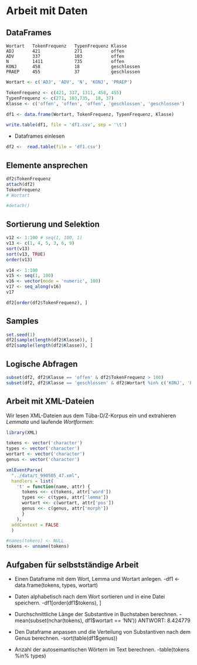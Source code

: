 # Arbeit mit Daten

## DataFrames

    Wortart   TokenFrequenz   TypenFrequenz	Klasse
    ADJ	      421             271           offen
    ADV       337             103           offen
    N         1411            735           offen
    KONJ      458             18            geschlossen
    PRAEP     455             37            geschlossen


```r
Wortart <- c('ADJ', 'ADV', 'N', 'KONJ', 'PRAEP')

TokenFrequenz <- c(421, 337, 1311, 458, 455)
TypenFrequenz <- c(271, 103,735,  18, 37)
Klasse <- c('offen', 'offen', 'offen', 'geschlossen', 'geschlossen')

df1 <- data.frame(Wortart, TokenFrequenz, TypenFrequenz, Klasse)

write.table(df1, file = 'df1.csv', sep = '\t')
```

* Dataframes einlesen
```r
df2 <-  read.table(file = 'df1.csv')
```

## Elemente ansprechen
```r
df2$TokenFrequenz
attach(df2)
TokenFrequenz
# Wortart

#detach()
```

## Sortierung und Selektion
```r
v12 <- 1:100 # seq(1, 100, 1)
v13 <- c(1, 4, 5, 3, 6, 9)
sort(v13)
sort(v13, TRUE)
order(v13)
```

```r
v14 <- 1:100
v15 <- seq(1, 100)
v16 <- vector(mode = 'numeric', 100)
v17 <- seq_along(v16)
v17
```

```r

df2[order(df2$TokenFrequenz), ]
```

## Samples

```r
set.seed(1)
df2[sample(length(df2$Klasse)), ]
df2[sample(length(df2$Klasse)), ]
```

## Logische Abfragen
```r
subset(df2, df2$Klasse == 'offen' & df2$TokenFrequenz > 100)
subset(df2, df2$Klasse == 'geschlossen' & df2$Wortart %in% c('KONJ', 'PRAEP'))
```

## Arbeit mit XML-Dateien

Wir lesen XML-Dateien aus dem Tüba-D/Z-Korpus ein und extrahieren *Lemmata* und laufende *Wortformen*:
```r
library(XML)

tokens <- vector('character')
types <- vector('character')
wortart <- vector('character')
genus <- vector('character')

xmlEventParse(
  "../data/t_990505_47.xml", 
  handlers = list(
    't' = function(name, attr) {
      tokens <<- c(tokens, attr['word'])
      types <<- c(types, attr['lemma'])
      wortart <<- c(wortart, attr['pos'])
      genus <<- c(genus, attr['morph'])
      }
    ),
  addContext = FALSE
  )

#names(tokens) <- NULL
tokens <- unname(tokens)
```


## Aufgaben für selbstständige Arbeit

* Einen Dataframe mit dem Wort, Lemma und Wortart anlegen.
    -df1 <- data.frame(tokens, types, wortart)

* Daten alphabetisch nach dem Wort sortieren und in eine Datei speichern.
    -df1[order(df1$tokens),  ]
    
* Durchschnittliche Länge der Substantive in Buchstaben berechnen.
    -mean(subset(nchar(tokens), df1$wortart == 'NN')) 
    ANTWORT: 8.424779

* Den Dataframe anpassen und die Verteilung von Substantiven nach dem Genus berechnen.
    -sort(table(df1$genus))


* Anzahl der autosemantischen Wörtern im Text berechnen.
    -table(tokens %in% types)
